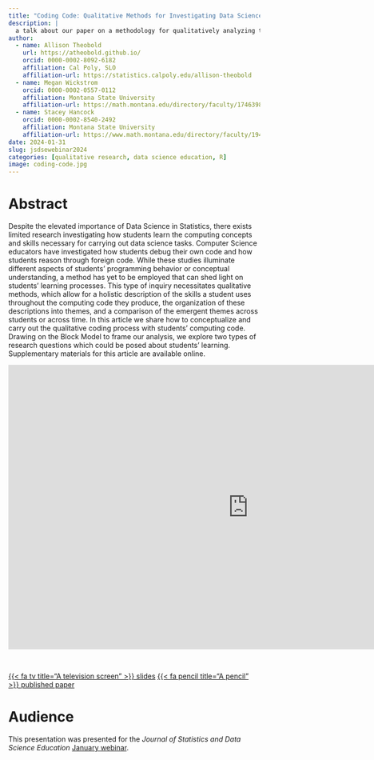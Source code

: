 ```yaml
---
title: "Coding Code: Qualitative Methods for Investigating Data Science Skills"
description: |
  a talk about our paper on a methodology for qualitatively analyzing the code students produce
author:
  - name: Allison Theobold
    url: https://atheobold.github.io/
    orcid: 0000-0002-8092-6182
    affiliation: Cal Poly, SLO
    affiliation-url: https://statistics.calpoly.edu/allison-theobold
  - name: Megan Wickstrom
    orcid: 0000-0002-0557-0112
    affiliation: Montana State University
    affiliation-url: https://math.montana.edu/directory/faculty/1746398/megan-wickstrom
  - name: Stacey Hancock
    orcid: 0000-0002-8540-2492
    affiliation: Montana State University 
    affiliation-url: https://www.math.montana.edu/directory/faculty/1941032/stacey-hancock
date: 2024-01-31
slug: jsdsewebinar2024
categories: [qualitative research, data science education, R]
image: coding-code.jpg
---
```


# Abstract

Despite the elevated importance of Data Science in Statistics, there exists limited research investigating how students learn the computing concepts and skills necessary for carrying out data science tasks. Computer Science educators have investigated how students debug their own code and how students reason through foreign code. While these studies illuminate different aspects of students’ programming behavior or conceptual understanding, a method has yet to be employed that can shed light on students’ learning processes. This type of inquiry necessitates qualitative methods, which allow for a holistic description of the skills a student uses throughout the computing code they produce, the organization of these descriptions into themes, and a comparison of the emergent themes across students or across time. In this article we share how to conceptualize and carry out the qualitative coding process with students’ computing code. Drawing on the Block Model to frame our analysis, we explore two types of research questions which could be posed about students’ learning. Supplementary materials for this article are available online.

<center>

<iframe src="https://docs.google.com/presentation/d/e/2PACX-1vQbfAIKe7vijS14tK_5XFb8cJ-WvxCMSBKeu5XJGR0FsrNAQM6x5BTZg7pyCZs7fENrybFqAuRt7gqv/embed?start=false&loop=false&delayms=3000" frameborder="0" width="960" height="569" allowfullscreen="true" mozallowfullscreen="true" webkitallowfullscreen="true"></iframe>

</center>

<br>



::: center-text
[{{< fa tv title="A television screen" >}} slides](https://docs.google.com/presentation/d/1kZgnvc5whhFd-zHjixvYktAgy1BM-pIRJEjK79vopNs/edit?usp=sharing){.btn role="button" target="_blank"} [{{< fa pencil title="A pencil" >}} published paper](https://www.tandfonline.com/doi/full/10.1080/26939169.2023.2277847){.btn role="button" target="_blank"}
:::

# Audience

This presentation was presented for the *Journal of Statistics and Data Science Education* [January webinar](https://www.causeweb.org/cause/webinar/jsdse/2024-01).  
